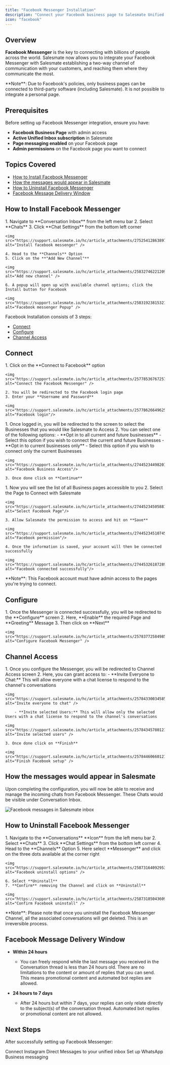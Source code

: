 ```yaml
---
title: "Facebook Messenger Installation"
description: "Connect your Facebook business page to Salesmate Unified Inbox for seamless customer messaging"
icon: "facebook"
---
```


## Overview

**Facebook Messenger** is the key to connecting with billions of people across the world. Salesmate now allows you to integrate your Facebook Messenger with Salesmate establishing a two-way channel of communication with your customers, and reaching them where they communicate the most.

<Note>
  **Note**: Due to Facebook's policies, only business pages can be connected to
  third-party software (including Salesmate). It is not possible to integrate a
  personal page.
</Note>

## Prerequisites

Before setting up Facebook Messenger integration, ensure you have:

- **Facebook Business Page** with admin access
- **Active Unified Inbox subscription** in Salesmate
- **Page messaging enabled** on your Facebook page
- **Admin permissions** on the Facebook page you want to connect

## Topics Covered

- [How to Install Facebook Messenger](#how-to-install-facebook-messenger)
- [How the messages would appear in Salesmate](#how-the-messages-would-appear-in-salesmate)
- [How to Uninstall Facebook Messenger](#how-to-uninstall-facebook-messenger)
- [Facebook Message Delivery Window](#facebook-message-delivery-window)

## How to Install Facebook Messenger

<Steps>
  <Step title="Navigate to Chat Settings">
    1. Navigate to **Conversation Inbox** from the left menu bar
    2. Select **Chats**
    3. Click **Chat Settings** from the bottom left corner

    <img src="https://support.salesmate.io/hc/article_attachments/27525412863897" alt="Install facebook messenger" />

    4. Head to the **Channels** Option
    5. Click on the **"Add New Channel"**

    <img src="https://support.salesmate.io/hc/article_attachments/25832746221209" alt="Add new channel" />

    6. A popup will open up with available channel options; click the Install button for Facebook

    <img src="https://support.salesmate.io/hc/article_attachments/25831923815321" alt="Facebook messenger Popup" />

  </Step>
</Steps>

Facebook Installation consists of 3 steps:

- [Connect](#connect)
- [Configure](#configure)
- [Channel Access](#channel-access)

## Connect

<Steps>
  <Step title="Connect to Facebook">
    1. Click on the **Connect to Facebook** option
    
    <img src="https://support.salesmate.io/hc/article_attachments/25778536767257" alt="Connect the Facebook Messenger" />
    
    2. You will be redirected to the Facebook login page
    3. Enter your **Username and Password**

    <img src="https://support.salesmate.io/hc/article_attachments/25778626649625" alt="Facebook login"/>

  </Step>

  <Step title="Select Business Access">
    1. Once logged in, you will be redirected to the screen to select the Businesses that you would like Salesmate to Access
    2. You can select one of the following options:
        - **Opt in to all current and future businesses** - Select this option if you wish to connect the current and future Businesses 
        - **Opt in to current businesses only** - Select this option if you wish to connect only the current Businesses
    
    <img src="https://support.salesmate.io/hc/article_attachments/27445234498201" alt="Facebook Business Access"/>
    
    3. Once done click on **Continue**

  </Step>

  <Step title="Select Facebook Page">
    1. Now you will see the list of all Business pages accessible to you
    2. Select the Page to Connect with Salesmate
    
    <img src="https://support.salesmate.io/hc/article_attachments/27445234505881" alt="Select Facebook Page"/>
    
    3. Allow Salesmate the permission to access and hit on **Save**
    
    <img src="https://support.salesmate.io/hc/article_attachments/27445234510745" alt="Facebook permission"/>
    
    4. Once the information is saved, your account will then be connected successfully

    <img src="https://support.salesmate.io/hc/article_attachments/27445326187289" alt="Facebook connected successfully"/>

  </Step>
</Steps>

<Note>
  **Note**: This Facebook account must have admin access to the pages you're
  trying to connect.
</Note>

## Configure

<Steps>
  <Step title="Configure Channel Settings">
    1. Once the Messenger is connected successfully, you will be redirected to the **Configure** screen
    2. Here, **Enable** the required Page and **Greeting** Message
    3. Then click on **Next**

    <img src="https://support.salesmate.io/hc/article_attachments/25783772584985" alt="Configure Facebook Messenger" />

  </Step>
</Steps>

## Channel Access

<Steps>
  <Step title="Set Channel Access Permissions">
    1. Once you configure the Messenger, you will be redirected to Channel Access screen
    2. Here, you can grant access to:
        - **Invite Everyone to Chat:** This will allow everyone with a chat license to respond to the channel's conversations

    <img src="https://support.salesmate.io/hc/article_attachments/25784330034585" alt="Invite everyone to chat" />

        - **Invite selected Users:** This will allow only the selected Users with a chat license to respond to the channel's conversations

    <img src="https://support.salesmate.io/hc/article_attachments/25784345780121" alt="Invite selected users" />

    3. Once done click on **Finish**

    <img src="https://support.salesmate.io/hc/article_attachments/25784460660121" alt="Finish Facebook setup" />

  </Step>
</Steps>

## How the messages would appear in Salesmate

Upon completing the configuration, you will now be able to receive and manage the incoming chats from Facebook Messenger. These Chats would be visible under Conversation Inbox.

<img
  src="https://support.salesmate.io/hc/article_attachments/27525412886041"
  alt="Facebook messages in Salesmate inbox"
/>

## How to Uninstall Facebook Messenger

<Steps>
  <Step title="Uninstall Facebook Messenger">
    1. Navigate to the **Conversations** **Icon** from the left menu bar
    2. Select **Chats**
    3. Click **Chat Settings** from the bottom left corner
    4. Head to the **Channels** Option
    5. Here select **Messenger** and click on the three dots available at the corner right

    <img src="https://support.salesmate.io/hc/article_attachments/25873164092953" alt="Facebook uninstall options" />

    6. Select **Uninstall**
    7. **Confirm** removing the Channel and click on **Uninstall**

    <img src="https://support.salesmate.io/hc/article_attachments/25873185043609" alt="Confirm Facebook uninstall" />

  </Step>
</Steps>

<Note>
  **Note**: Please note that once you uninstall the Facebook Messenger Channel,
  all the associated conversations will get deleted. This is an irreversible
  process.
</Note>

## Facebook Message Delivery Window

- **Within 24 hours**

  - You can freely respond while the last message you received in the Conversation thread is less than 24 hours old. There are no limitations to the content or amount of replies that you can send. This means promotional content and automated bot replies are allowed.

- **24 hours to 7 days**
  - After 24 hours but within 7 days, your replies can only relate directly to the subject(s) of the conversation thread. Automated bot replies or promotional content are not allowed.

## Next Steps

After successfully setting up Facebook Messenger:

<CardGroup cols={2}>
  <Card
    title="Instagram Messenger"
    icon="instagram"
    href="/unified-inbox/sections/channels-installation/instagram-messenger"
  >
    Connect Instagram Direct Messages to your unified inbox
  </Card>
  <Card
    title="WhatsApp Integration"
    icon="whatsapp"
    href="/unified-inbox/sections/channels-installation/whatsapp-twilio"
  >
    Set up WhatsApp Business messaging
  </Card>
</CardGroup>
